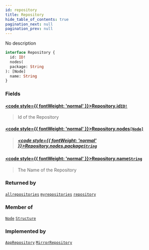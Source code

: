 ```yaml
---
id: repository
title: Repository
hide_table_of_contents: true
pagination_next: null
pagination_prev: null
---
```








No description

```graphql
interface Repository {
  id: ID!
  nodes(
  package: String
): [Node]
  name: String
}
```


### Fields

#### [<code style={{ fontWeight: 'normal' }}>Repository.<b>id</b></code>](#)<Bullet />[`ID!`](/docs/schemas/arkitekt/scalars/id) <Badge class="secondary" text="non-null"/> <Badge class="secondary" text="scalar"/>
> Id of the Repository
> 

#### [<code style={{ fontWeight: 'normal' }}>Repository.<b>nodes</b></code>](#)<Bullet />[`[Node]`](/docs/schemas/arkitekt/objects/node) <Badge class="secondary" text="list"/> <Badge class="secondary" text="object"/>
> 
> ##### [<code style={{ fontWeight: 'normal' }}>Repository.nodes.<b>package</b></code>](#)<Bullet />[`String`](/docs/schemas/arkitekt/scalars/string) <Badge class="secondary" text="scalar"/>
> 
> 

#### [<code style={{ fontWeight: 'normal' }}>Repository.<b>name</b></code>](#)<Bullet />[`String`](/docs/schemas/arkitekt/scalars/string) <Badge class="secondary" text="scalar"/>
> The Name of the Repository
> 



### Returned by

[`allrepositories`](/docs/schemas/arkitekt/queries/allrepositories)  <Badge class="secondary" text="query"/><Bullet />[`myrepositories`](/docs/schemas/arkitekt/queries/myrepositories)  <Badge class="secondary" text="query"/><Bullet />[`repository`](/docs/schemas/arkitekt/queries/repository)  <Badge class="secondary" text="query"/>

### Member of

[`Node`](/docs/schemas/arkitekt/objects/node)  <Badge class="secondary" text="object"/><Bullet />[`Structure`](/docs/schemas/arkitekt/objects/structure)  <Badge class="secondary" text="object"/>

### Implemented by

[`AppRepository`](/docs/schemas/arkitekt/objects/app-repository)  <Badge class="secondary" text="object"/><Bullet />[`MirrorRepository`](/docs/schemas/arkitekt/objects/mirror-repository)  <Badge class="secondary" text="object"/>



